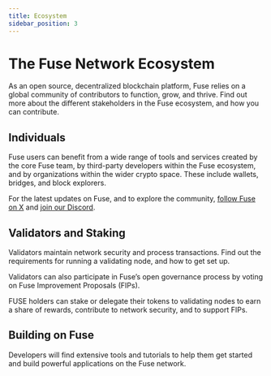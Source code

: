 ```yaml
---
title: Ecosystem
sidebar_position: 3
---
```


# The Fuse Network Ecosystem

As an open source, decentralized blockchain platform, Fuse relies on a global community of contributors to function, grow, and thrive. Find out more about the different stakeholders in the Fuse ecosystem, and how you can contribute.

## Individuals

Fuse users can benefit from a wide range of tools and services created by the core Fuse team, by third-party developers within the Fuse ecosystem, and by organizations within the wider crypto space. These include wallets, bridges, and block explorers.

For the latest updates on Fuse, and to explore the community, [follow Fuse on X](https://x.com/Fuse_network) and [join our Discord](https://discord.com/invite/jpPMeSZ).

## Validators and Staking

Validators maintain network security and process transactions. Find out the requirements for running a validating node, and how to get set up.

Validators can also participate in Fuse’s open governance process by voting on Fuse Improvement Proposals (FIPs).

FUSE holders can stake or delegate their tokens to validating nodes to earn a share of rewards, contribute to network security, and to support FIPs.

## Building on Fuse

Developers will find extensive tools and tutorials to help them get started and build powerful applications on the Fuse network.
